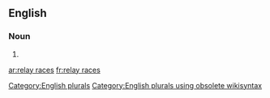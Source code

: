 
==English==

===Noun===
{{head|en}}

# {{plural of|relay race}}

[[Category:English plurals]][[Category:English plurals using obsolete wikisyntax]]

[[ar:relay races]]
[[fr:relay races]]